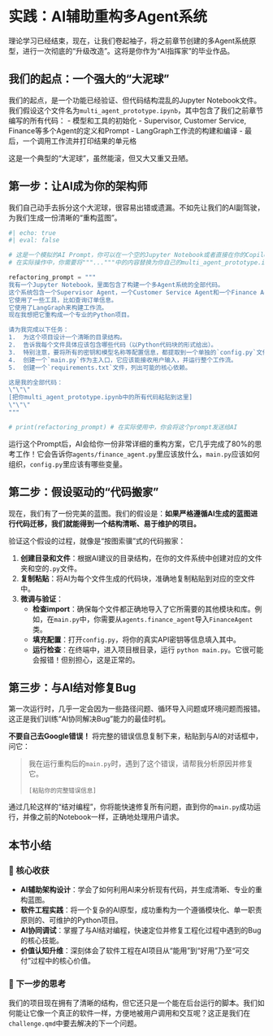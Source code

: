 # 实践：AI辅助重构多Agent系统

理论学习已经结束，现在，让我们卷起袖子，将之前章节创建的多Agent系统原型，进行一次彻底的“升级改造”。这将是你作为“AI指挥家”的毕业作品。

## 我们的起点：一个强大的“大泥球”

我们的起点，是一个功能已经验证、但代码结构混乱的Jupyter Notebook文件。我们假设这个文件名为`multi_agent_prototype.ipynb`，其中包含了我们之前章节编写的所有代码：
-   模型和工具的初始化
-   Supervisor, Customer Service, Finance等多个Agent的定义和Prompt
-   LangGraph工作流的构建和编译
-   最后，一个调用工作流并打印结果的单元格

这是一个典型的“大泥球”，虽然能滚，但又大又重又丑陋。

## 第一步：让AI成为你的架构师

我们自己动手去拆分这个大泥球，很容易出错或遗漏。不如先让我们的AI副驾驶，为我们生成一份清晰的“重构蓝图”。

```python
#| echo: true
#| eval: false

# 这是一个模拟的AI Prompt，你可以在一个空的Jupyter Notebook或者直接在你的Copilot Chat中运行它
# 在实际操作中，你需要将"""..."""中的内容替换为你自己的multi_agent_prototype.ipynb中的全部代码

refactoring_prompt = """
我有一个Jupyter Notebook，里面包含了构建一个多Agent系统的全部代码。
这个系统包含一个Supervisor Agent，一个Customer Service Agent和一个Finance Agent。
它使用了一些工具，比如查询订单信息。
它使用了LangGraph来构建工作流。
现在我想把它重构成一个专业的Python项目。

请为我完成以下任务：
1.  为这个项目设计一个清晰的目录结构。
2.  告诉我每个文件具体应该包含哪些代码（以Python代码块的形式给出）。
3.  特别注意，要将所有的密钥和模型名称等配置信息，都提取到一个单独的`config.py`文件中。
4.  创建一个`main.py`作为主入口，它应该能接收用户输入，并运行整个工作流。
5.  创建一个`requirements.txt`文件，列出可能的核心依赖。

这是我的全部代码：
\"\"\"
[把你multi_agent_prototype.ipynb中的所有代码粘贴到这里]
\"\"\"
"""

# print(refactoring_prompt) # 在实际使用中，你会将这个prompt发送给AI
```

运行这个Prompt后，AI会给你一份非常详细的重构方案，它几乎完成了80%的思考工作！它会告诉你`agents/finance_agent.py`里应该放什么，`main.py`应该如何组织，`config.py`里应该有哪些变量。

## 第二步：假设驱动的“代码搬家”

现在，我们有了一份完美的蓝图。我们的假设是：**如果严格遵循AI生成的蓝图进行代码迁移，我们就能得到一个结构清晰、易于维护的项目。**

验证这个假设的过程，就像是“按图索骥”式的代码搬家：

1.  **创建目录和文件**：根据AI建议的目录结构，在你的文件系统中创建对应的文件夹和空的`.py`文件。
2.  **复制粘贴**：将AI为每个文件生成的代码块，准确地复制粘贴到对应的空文件中。
3.  **微调与验证**：
    *   **检查import**：确保每个文件都正确地导入了它所需要的其他模块和库。例如，在`main.py`中，你需要从`agents.finance_agent`导入`FinanceAgent`类。
    *   **填充配置**：打开`config.py`，将你的真实API密钥等信息填入其中。
    *   **运行检查**：在终端中，进入项目根目录，运行 `python main.py`。它很可能会报错！但别担心，这是正常的。

## 第三步：与AI结对修复Bug

第一次运行时，几乎一定会因为一些路径问题、循环导入问题或环境问题而报错。这正是我们训练“AI协同解决Bug”能力的最佳时机。

**不要自己去Google错误！** 将完整的错误信息复制下来，粘贴到与AI的对话框中，问它：

> 我在运行重构后的`main.py`时，遇到了这个错误，请帮我分析原因并修复它。
>
> ```
> [粘贴你的完整错误信息]
> ```

通过几轮这样的“结对编程”，你将能快速修复所有问题，直到你的`main.py`成功运行，并像之前的Notebook一样，正确地处理用户请求。

## 本节小结

### 🎯 核心收获
- **AI辅助架构设计**：学会了如何利用AI来分析现有代码，并生成清晰、专业的重构蓝图。
- **软件工程实践**：将一个复杂的AI原型，成功重构为一个遵循模块化、单一职责原则的、可维护的Python项目。
- **AI协同调试**：掌握了与AI结对编程，快速定位并修复工程化过程中遇到的Bug的核心技能。
- **价值认知升维**：深刻体会了软件工程在AI项目从“能用”到“好用”乃至“可交付”过程中的核心价值。

### 🤔 下一步的思考
我们的项目现在拥有了清晰的结构，但它还只是一个能在后台运行的脚本。我们如何能让它像一个真正的软件一样，方便地被用户调用和交互呢？这正是我们在`challenge.qmd`中要去解决的下一个问题。

